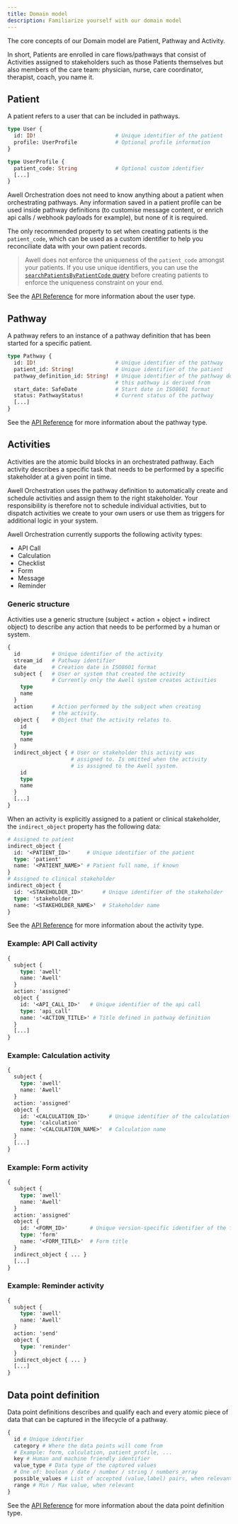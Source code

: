```yaml
---
title: Domain model
description: Familiarize yourself with our domain model
---
```


The core concepts of our Domain model are Patient, Pathway and Activity.

In short, Patients are enrolled in care flows/pathways that consist of Activities assigned to stakeholders such as those Patients themselves but also members of the care team: physician, nurse, care coordinator, therapist, coach, you name it.

## Patient

A patient refers to a user that can be included in pathways.

```graphql
type User {
  id: ID!                         # Unique identifier of the patient
  profile: UserProfile            # Optional profile information
}

type UserProfile {
  patient_code: String            # Optional custom identifier
  [...]
}
```

Awell Orchestration does not need to know anything about a patient when orchestrating pathways. Any information saved in a patient profile can be used inside pathway definitions (to customise message content, or enrich api calls / webhook payloads for example), but none of it is required.

The only recommended property to set when creating patients is the `patient_code`, which can be used as a custom identifier to help you reconciliate data with your own patient records.

> Awell does not enforce the uniqueness of the `patient_code` amongst your patients. If you use unique identifiers, you can use the [`searchPatientsByPatientCode` query](/awell-orchestration/api-reference/queries/search-patient) before creating patients to enforce the uniqueness constraint on your end.

See the [API Reference](/awell-orchestration/developer-tools/schema) for more information about the user type.

## Pathway

A pathway refers to an instance of a pathway definition that has been started for a specific patient.

```graphql
type Pathway {
  id: ID!                         # Unique identifier of the pathway
  patient_id: String!             # Unique identifier of the patient
  pathway_definition_id: String!  # Unique identifier of the pathway definition
                                  # this pathway is derived from
  start_date: SafeDate            # Start date in ISO8601 format
  status: PathwayStatus!          # Current status of the pathway
  [...]
}
```

See the [API Reference](/awell-orchestration/developer-tools/schema) for more information about the pathway type.

## Activities

Activities are the atomic build blocks in an orchestrated pathway. Each activity describes a specific task that needs to be performed by a specific stakeholder at a given point in time.

Awell Orchestration uses the pathway definition to automatically create and schedule activities and assign them to the right stakeholder. Your responsibility is therefore not to schedule individual activities, but to dispatch activities we create to your own users or use them as triggers for additional logic in your system.

Awell Orchestration currently supports the following activity types:

- API Call
- Calculation
- Checklist
- Form
- Message
- Reminder

### Generic structure

Activities use a generic structure (subject + action + object + indirect object) to describe any action that needs to be performed by a human or system.

```graphql
{
  id          # Unique identifier of the activity
  stream_id   # Pathway identifier
  date        # Creation date in ISO8601 format
  subject {   # User or system that created the activity
              # Currently only the Awell system creates activities
    type
    name
  }
  action      # Action performed by the subject when creating
              # the activity.
  object {    # Object that the activity relates to.
    id
    type
    name
  }
  indirect_object { # User or stakeholder this activity was
                    # assigned to. Is omitted when the activity
                    # is assigned to the Awell system.
    id
    type
    name
  }
  [...]
}
```

When an activity is explicitly assigned to a patient or clinical stakeholder, the `indirect_object` property has the following data:

```graphql
# Assigned to patient
indirect_object {
  id: '<PATIENT_ID>'     # Unique identifier of the patient
  type: 'patient'
  name: '<PATIENT_NAME>' # Patient full name, if known
}
# Assigned to clinical stakeholder
indirect_object {
  id: '<STAKEHOLDER_ID>'      # Unique identifier of the stakeholder
  type: 'stakeholder'
  name: '<STAKEHOLDER_NAME>'  # Stakeholder name
}
```

See the [API Reference](/awell-orchestration/developer-tools/schema) for more information about the activity type.

### Example: API Call activity

```graphql
{
  subject {
    type: 'awell'
    name: 'Awell'
  }
  action: 'assigned'
  object {
    id: '<API_CALL_ID>'   # Unique identifier of the api call
    type: 'api_call'
    name: '<ACTION_TITLE>' # Title defined in pathway definition
  }
  [...]
}
```

### Example: Calculation activity

```graphql
{
  subject {
    type: 'awell'
    name: 'Awell'
  }
  action: 'assigned'
  object {
    id: '<CALCULATION_ID>'      # Unique identifier of the calculation
    type: 'calculation'
    name: '<CALCULATION_NAME>'  # Calculation name
  }
  [...]
}
```

### Example: Form activity

```graphql
{
  subject {
    type: 'awell'
    name: 'Awell'
  }
  action: 'assigned'
  object {
    id: '<FORM_ID>'       # Unique version-specific identifier of the form
    type: 'form'
    name: '<FORM_TITLE>'  # Form title
  }
  indirect_object { ... }
  [...]
}
```

### Example: Reminder activity

```graphql
{
  subject {
    type: 'awell'
    name: 'Awell'
  }
  action: 'send'
  object {
    type: 'reminder'
  }
  indirect_object { ... }
  [...]
}
```

## Data point definition

Data point definitions describes and qualify each and every atomic piece of data that can be captured in the lifecycle of a pathway.

```graphql
{
  id # Unique identifier
  category # Where the data points will come from
  # Example: form, calculation, patient_profile, ...
  key # Human and machine friendly identifier
  value_type # Data type of the captured values
  # One of: boolean / date / number / string / numbers_array
  possible_values # List of accepted (value,label) pairs, when relevant.
  range # Min / Max value, when relevant
}
```

See the [API Reference](/awell-orchestration/developer-tools/schema) for more information about the data point definition type.
